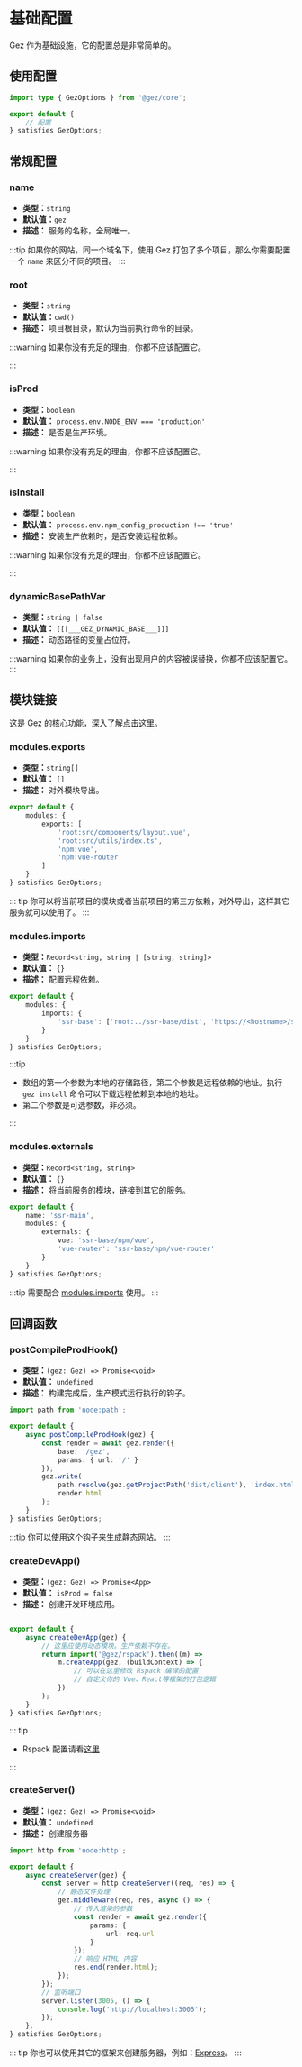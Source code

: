
# 基础配置
Gez 作为基础设施，它的配置总是非常简单的。
## 使用配置
```ts
import type { GezOptions } from '@gez/core';

export default {
    // 配置
} satisfies GezOptions;

```

## 常规配置
### name <Badge text="v1.0.0" type="tip" />
- **类型：**`string`
- **默认值：**`gez`
- **描述：** 服务的名称，全局唯一。

:::tip
如果你的网站，同一个域名下，使用 Gez 打包了多个项目，那么你需要配置一个 `name` 来区分不同的项目。
:::

### root <Badge text="v1.0.0" type="tip" />
- **类型：**`string`
- **默认值：**`cwd()`
- **描述：** 项目根目录，默认为当前执行命令的目录。


:::warning
如果你没有充足的理由，你都不应该配置它。

:::

### isProd <Badge text="v1.0.0" type="tip" />
- **类型：**`boolean`
- **默认值：** `process.env.NODE_ENV === 'production'`
- **描述：** 是否是生产环境。

:::warning
如果你没有充足的理由，你都不应该配置它。

:::

### isInstall <Badge text="v1.0.0" type="tip" />
- **类型：**`boolean`
- **默认值：** `process.env.npm_config_production !== 'true'`
- **描述：** 安装生产依赖时，是否安装远程依赖。

:::warning
如果你没有充足的理由，你都不应该配置它。

:::

### dynamicBasePathVar <Badge text="v1.0.0" type="tip" />
- **类型：**`string | false`
- **默认值：** `[[[___GEZ_DYNAMIC_BASE___]]]`
- **描述：** 动态路径的变量占位符。

:::warning
如果你的业务上，没有出现用户的内容被误替换，你都不应该配置它。
:::

## 模块链接
这是 Gez 的核心功能，深入了解[点击这里](./module-link.mdx)。
### modules.exports <Badge text="v1.0.0" type="tip" />
- **类型：**`string[]`
- **默认值：** `[]`
- **描述：** 对外模块导出。

```ts title="src/entry.node.ts"
export default {
    modules: {
        exports: [
            'root:src/components/layout.vue',
            'root:src/utils/index.ts',
            'npm:vue',
            'npm:vue-router'
        ]
    }
} satisfies GezOptions;
```

::: tip
你可以将当前项目的模块或者当前项目的第三方依赖，对外导出，这样其它服务就可以使用了。
:::

### modules.imports <Badge text="v1.0.0" type="tip" />
- **类型：**`Record<string, string | [string, string]>`
- **默认值：** `{}`
- **描述：** 配置远程依赖。
```ts title="src/entry.node.ts"
export default {
    modules: {
        imports: {
            'ssr-base': ['root:../ssr-base/dist', 'https://<hostname>/ssr-base/versions/latest.json']
        }
    }
} satisfies GezOptions;
```

:::tip
- 数组的第一个参数为本地的存储路径，第二个参数是远程依赖的地址。执行 `gez install` 命令可以下载远程依赖到本地的地址。
- 第二个参数是可选参数，非必须。

:::

### modules.externals <Badge text="v1.0.0" type="tip" />
- **类型：**`Record<string, string>`
- **默认值：** `{}`
- **描述：** 将当前服务的模块，链接到其它的服务。
```ts title="src/entry.node.ts"
export default {
    name: 'ssr-main',
    modules: {
        externals: {
            vue: 'ssr-base/npm/vue',
            'vue-router': 'ssr-base/npm/vue-router'
        }
    }
} satisfies GezOptions;
```

:::tip
需要配合 [modules.imports](#modulesimports) 使用。
:::

## 回调函数

### postCompileProdHook() <Badge text="v1.0.0" type="tip" />
- **类型：**`(gez: Gez) => Promise<void>`
- **默认值：** `undefined`
- **描述：** 构建完成后，生产模式运行执行的钩子。

```ts title="src/entry.node.ts"
import path from 'node:path';

export default {
    async postCompileProdHook(gez) {
        const render = await gez.render({
            base: '/gez',
            params: { url: '/' }
        });
        gez.write(
            path.resolve(gez.getProjectPath('dist/client'), 'index.html'),
            render.html
        );
    }
} satisfies GezOptions;
```

:::tip 
你可以使用这个钩子来生成静态网站。
:::

### createDevApp() <Badge text="v1.0.0" type="tip" />
- **类型：**`(gez: Gez) => Promise<App>`
- **默认值：** `isProd = false`
- **描述：** 创建开发环境应用。

```ts title="src/entry.node.ts"

export default {
    async createDevApp(gez) {
        // 这里应使用动态模块。生产依赖不存在。
        return import('@gez/rspack').then((m) =>
            m.createApp(gez, (buildContext) => {
                // 可以在这里修改 Rspack 编译的配置
                // 自定义你的 Vue、React等框架的打包逻辑
            })
        );
    }
} satisfies GezOptions;
```

::: tip
- Rspack 配置请看[这里](./rspack.mdx)

:::

### createServer() <Badge text="v1.0.0" type="tip" />
- **类型：**`(gez: Gez) => Promise<void>`
- **默认值：** `undefined`
- **描述：** 创建服务器

```ts title="src/entry.node.ts"
import http from 'node:http';

export default {
    async createServer(gez) {
        const server = http.createServer((req, res) => {
            // 静态文件处理
            gez.middleware(req, res, async () => {
                // 传入渲染的参数
                const render = await gez.render({
                    params: {
                        url: req.url
                    }
                });
                // 响应 HTML 内容
                res.end(render.html);
            });
        });
        // 监听端口
        server.listen(3005, () => {
            console.log('http://localhost:3005');
        });
    },
} satisfies GezOptions;
```
::: tip
你也可以使用其它的框架来创建服务器，例如：[Express](https://expressjs.com/)。
:::